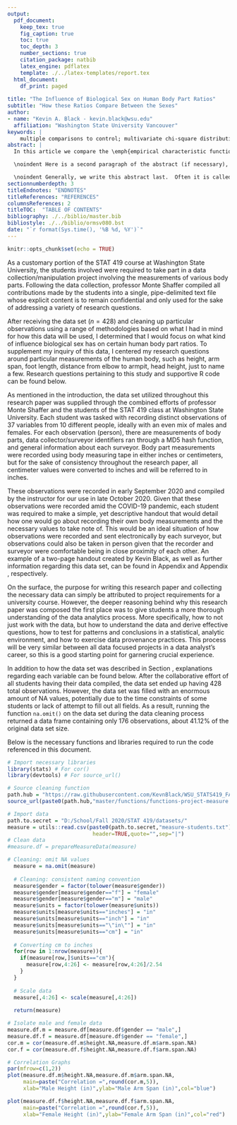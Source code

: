 ```yaml
---
output:
  pdf_document:
    keep_tex: true
    fig_caption: true
    toc: true
    toc_depth: 3 
    number_sections: true
    citation_package: natbib
    latex_engine: pdflatex
    template: ./../latex-templates/report.tex
  html_document:
    df_print: paged
    
title: "The Influence of Biological Sex on Human Body Part Ratios"
subtitle: "How these Ratios Compare Between the Sexes"
author: 
- name: "Kevin A. Black - kevin.black@wsu.edu"
  affiliation: "Washington State University Vancouver"
keywords: |
    multiple comparisons to control; multivariate chi-square distribution; nonlinear growth curves; Richard's curve; simulated critical points
abstract: |
  In this article we compare the \emph{empirical characteristic function} \citep{Tukey:1977, Becker:1988} to a \emph{moment-generating-functional form} to compute the proportion of hypotheses $m$ that are rejected under the null hypothesis. \vspace{0.25in}

  \noindent Here is a second paragraph of the abstract (if necessary), and with the pipe notation it doesn't break. Notice it still needs to be indented. \vspace{0.25in}

  \noindent Generally, we write this abstract last.  Often it is called the executive summary. It should succinctly summarize the entire document.  You can include references such as this one to the Appendices section \ref{sec:appendix} if necessary.
sectionnumberdepth: 3
titleEndnotes: "ENDNOTES"
titleReferences: "REFERENCES"
columnsReferences: 2
titleTOC:  "TABLE OF CONTENTS"
bibliography: ./../biblio/master.bib
bibliostyle: ./../biblio/ormsv080.bst
date: "`r format(Sys.time(), '%B %d, %Y')`"
---
```


```r
knitr::opts_chunk$set(echo = TRUE)
```

\section{Introduction}
\label{sec:intro}

As a customary portion of the STAT 419 course at Washington State University, the students involved were required to take part in a data collection/manipulation project involving the measurements of various body parts. Following the data collection, professor Monte Shaffer compiled all contributions made by the students into a single, pipe-delimited text file whose explicit content is to remain confidential and only used for the sake of addressing a variety of research questions.

\vspace{0.25cm}

After receiving the data set ($n=428$) and cleaning up particular observations using a range of methodologies based on what I had in mind for how this data will be used, I determined that I would focus on what kind of influence biological sex has on certain human body part ratios. To supplement my inquiry of this data, I centered my research questions around particular measurements of the human body, such as height, arm span, foot length, distance from elbow to armpit, head height, just to name a few. Research questions pertaining to this study and supportive R code can be found below.

\section{How does being male or female influence the ratios between certain body parts?}
\label{sec:rq}

\subsection{How does 'height' compare to 'arm span' between males and females?}
\label{sec:rq2}

\subsection{How does 'foot length' compare to the length of 'elbow to armpit' between males and females?}
\label{sec:rq3}

\subsection{How many average 'head height' lengths are males and females relative to their respective, average 'height'?}
\label{sec:rq4}

\section{Data Description}
\label{sec:data}

As mentioned in the introduction, the data set utilized throughout this research paper was supplied through the combined efforts of professor Monte Shaffer and the students of the STAT 419 class at Washington State University. Each student was tasked with recording distinct observations of 37 variables from 10 different people, ideally with an even mix of males and females. For each observation (person), there are measurements of body parts, data collector/surveyor identifiers ran through a MD5 hash function, and general information about each surveyor. Body part measurements were recorded using body measuring tape in either inches or centimeters, but for the sake of consistency throughout the research paper, all centimeter values were converted to inches and will be referred to in inches.

\vspace{0.25cm}

These observations were recorded in early September 2020 and compiled by the instructor for our use in late October 2020. Given that these observations were recorded amid the COVID-19 pandemic, each student was required to make a simple, yet descriptive handout that would detail how one would go about recording their own body measurements and the necessary values to take note of. This would be an ideal situation of how observations were recorded and sent electronically by each surveyor, but observations could also be taken in person given that the recorder and surveyor were comfortable being in close proximity of each other. An example of a two-page handout created by Kevin Black, as well as further information regarding this data set, can be found in Appendix \ref{sec:appendix-data-handout} and Appendix \ref{sec:appendix-dataset-ex}, respectively.

\vspace{0.25cm}

On the surface, the purpose for writing this research paper and collecting the necessary data can simply be attributed to project requirements for a university course. However, the deeper reasoning behind why this research paper was composed the first place was to give students a more thorough understanding of the data analytics process. More specifically, how to not just work with the data, but how to understand the data and derive effective questions, how to test for patterns and conclusions in a statistical, analytic environment, and how to exercise data provenance practices. This process will be very similar between all data focused projects in a data analyst's career, so this is a good starting point for garnering crucial experience. 

\section{Key Findings}
\label{sec:findings}

\section{Conclusion}
\label{sec:conclusion}

\newpage

\input{tables/example-correlation-table} 

\newpage

\section{APPENDICES}
\label{sec:appendix}

\subsection{Data Provenance}
\label{sec:appendix-data-provenance}

\subsubsection{Utilization of Data Provenance}
\label{sec:appendix-provenance-explained}

\newpage

\subsubsection{Data Collection Handout}
\label{sec:appendix-data-handout}

\begin{figure}[!ht]
	\hrule
	\caption{ \textbf{Handout Page 1} }
	\begin{center}
	    \scalebox{1.00}{	\includegraphics[trim = 0 0 0 0,clip,width=0.85\textwidth]{pdfs/handout1.pdf} }
	\end{center}
	\label{fig:handout-1}
	\hrule
\end{figure}

\newpage

\begin{figure}[!ht]
	\hrule
	\caption{ \textbf{Handout Page 2} }
	\begin{center}
	    \scalebox{1.00}{	\includegraphics[trim = 0 0 0 0,clip,width=0.85\textwidth]{pdfs/handout2.pdf} }
	\end{center}
	\label{fig:handout-2}
	\hrule
\end{figure}

\newpage

\subsection{Data Set Explained}
\label{sec:appendix-dataset-ex}
In addition to how the data set was described in Section \ref{sec:data}, explanations regarding each variable can be found below. After the collaborative effort of all students having their data compiled, the data set ended up having 428 total observations. However, the data set was filled with an enormous amount of NA values, potentially due to the time constraints of some students or lack of attempt to fill out all fields. As a result, running the function `na.omit()` on the data set during the data cleaning process returned a data frame containing only 176 observations, about 41.12% of the original data set size.

\begin{figure}[!ht]
	\caption{ \textbf{Description of Each Field} }
	\begin{center}
	    \scalebox{1.00}{	\includegraphics[trim = 25 350 25 35,clip,width=0.85\textwidth]{pdfs/datasets_explained.pdf} }
	\end{center}
	\label{fig:datasets_explained}
\end{figure}



\newpage

\subsection{R Code Used for Research}
\label{sec:appendix-setup}

Below is the necessary functions and libraries required to run the code referenced in this document.

```r
# Import necessary libraries
library(stats) # For cor()
library(devtools) # For source_url()

# Source cleaning function
path.hub = "https://raw.githubusercontent.com/KevnBlack/WSU_STATS419_FALL2020/"
source_url(paste0(path.hub,"master/functions/functions-project-measure.R"))

# Import data
path.to.secret = "D:/School/Fall 2020/STAT 419/datasets/"
measure = utils::read.csv(paste0(path.to.secret,"measure-students.txt"), 
                           header=TRUE,quote="",sep="|")
# Clean data
#measure.df = prepareMeasureData(measure)

# Cleaning: omit NA values
  measure = na.omit(measure)
  
  # Cleaning: consistent naming convention
  measure$gender = factor(tolower(measure$gender))
  measure$gender[measure$gender=="f"] = "female"
  measure$gender[measure$gender=="m"] = "male"
  measure$units = factor(tolower(measure$units))
  measure$units[measure$units=="inches"] = "in"
  measure$units[measure$units=="inch"] = "in"
  measure$units[measure$units=="\"in\""] = "in"
  measure$units[measure$units=="cm"] = "in"
  
  # Converting cm to inches
  for(row in 1:nrow(measure)){
    if(measure[row,]$units=="cm"){
      measure[row,4:26] <- measure[row,4:26]/2.54
    }
  }
  
  # Scale data
  measure[,4:26] <- scale(measure[,4:26])
  
  return(measure)

# Isolate male and female data
measure.df.m = measure.df[measure.df$gender == "male",]
measure.df.f = measure.df[measure.df$gender == "female",]
cor.m = cor(measure.df.m$height.NA,measure.df.m$arm.span.NA)
cor.f = cor(measure.df.f$height.NA,measure.df.f$arm.span.NA)

# Correlation Graphs
par(mfrow=c(1,2))
plot(measure.df.m$height.NA,measure.df.m$arm.span.NA,
     main=paste("Correlation =",round(cor.m,5)),
     xlab="Male Height (in)",ylab="Male Arm Span (in)",col="blue")

plot(measure.df.f$height.NA,measure.df.f$arm.span.NA,
     main=paste("Correlation =",round(cor.f,5)),
     xlab="Female Height (in)",ylab="Female Arm Span (in)",col="red")
```






